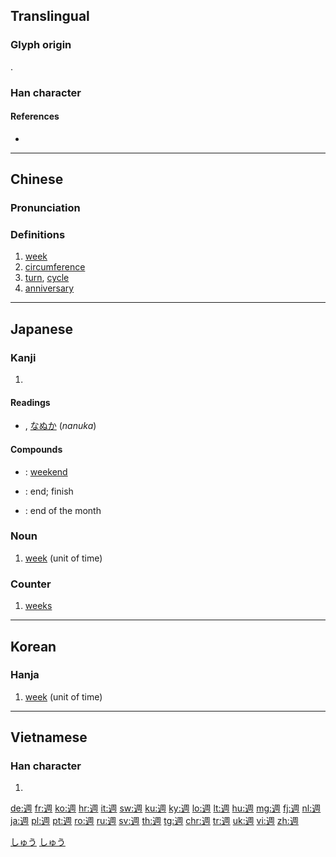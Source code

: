 {{character info/new}}
{{also|周}}
==Translingual==
===Glyph origin===
{{Han etym}}
{{Han compound|辵|周|alt1=辶|c1=s|c2=p|t1=walking|ls=psc}}.
===Han character===
{{Han char|rn=162|rad=辵|as=08|sn=11|four=37302|canj=YBGR|ids=⿺辶周}}

====References====
* {{Han ref|kx=1259.240|dkj=38937|dj=1749.070|hdz=63852.050|uh=9031|ud=36913|bh=B667|bd=46695}}

----

==Chinese==
{{zh-forms|s=周|t2=周}}

===Pronunciation===
{{zh-pron
|m=zhōu
|ma=y
|c=zau1
|h=pfs=chû
|md=ciŭ
|mn=chiu
|w=1tseu
|mc=
|oc=
|cat=n
}}

===Definitions===
{{zh-hanzi}}

# [[week]]
# [[circumference]]
# [[turn]], [[cycle]]
# [[anniversary]]

----

==Japanese==

===Kanji===
{{ja-kanji|grade=2|rs=辵08}}

# {{defn|lang=ja|sort=辵08}}

====Readings====
* {{ja-readings|goon=[[しゅ]] (shu), [[す]] (su)|kanon=[[しゅう]] (''shū'') > [[しう]] (shiu)|kun=[[めぐる]] (''meguru'')|nanori=}}, [[なぬか]] (''nanuka'')

====Compounds====
{{ja-kanjitab|しゅう|yomi=o}}
* {{ja-r|週末|しゅうまつ}}: [[weekend]]
* {{ja-r|終末|しゅうまつ}}: end; finish
* {{ja-r|月末|げつまつ}}: end of the month

===Noun===
{{ja-noun|しゅう|hhira=しう}}

# [[week]] (unit of time)

===Counter===
{{ja-pos|しゅう|hhira=しう|counter}}

# [[week]]s

[[Category:Japanese basic words|しゅう]]
[[Category:ja:Time|しゅう]]

----

==Korean==

===Hanja===
{{ko-hanja|hangeul=주|eumhun=|mr=chu|y=cwu}}

# [[week]] (unit of time)

----

==Vietnamese==

===Han character===
{{vi-hantu|[[chu]], [[châu]]|rs=辵08}}

# {{defn|lang=vi|sort=辵08}}

[[de:週]]
[[fr:週]]
[[ko:週]]
[[hr:週]]
[[it:週]]
[[sw:週]]
[[ku:週]]
[[ky:週]]
[[lo:週]]
[[lt:週]]
[[hu:週]]
[[mg:週]]
[[fj:週]]
[[nl:週]]
[[ja:週]]
[[pl:週]]
[[pt:週]]
[[ro:週]]
[[ru:週]]
[[sv:週]]
[[th:週]]
[[tg:週]]
[[chr:週]]
[[tr:週]]
[[uk:週]]
[[vi:週]]
[[zh:週]]
